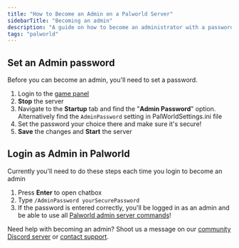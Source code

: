 ---
title: "How to Become an Admin on a Palworld Server"
sidebarTitle: "Becoming an admin"
description: "A guide on how to become an administrator with a password on a Palworld server."
tags: "palworld"
---

## Set an Admin password
Before you can become an admin, you'll need to set a password.

1. Login to the [game panel](https://game.berrybyte.net)
2. **Stop** the server
3. Navigate to the **Startup** tab and find the "**Admin Password**" option. Alternatively find the `AdminPassword` setting in PalWorldSettings.ini file
4. Set the password your choice there and make sure it's secure!
5. **Save** the changes and **Start** the server

## Login as Admin in Palworld

<Info>Currently you'll need to do these steps each time you login to become an admin</Info>

1. Press **Enter** to open chatbox
2. Type `/AdminPassword yourSecurePassword`
3. If the password is entered correctly, you'll be logged in as an admin and be able to use all [Palworld admin server commands](https://tech.palworldgame.com/server-commands)!

Need help with becoming an admin? Shoot us a message on our
[community Discord server](https://berrybyte.net/discord) or [contact support](https://berrybyte.net/support).

